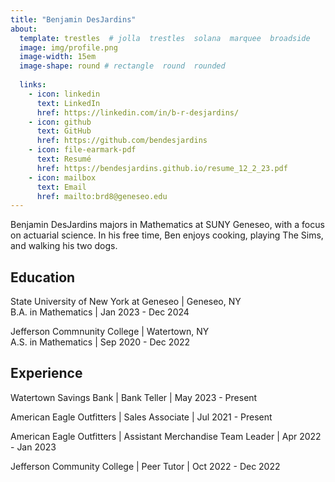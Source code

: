 ```yaml
---
title: "Benjamin DesJardins"
about:
  template: trestles  # jolla  trestles  solana  marquee  broadside
  image: img/profile.png
  image-width: 15em
  image-shape: round # rectangle  round  rounded
  
  links:
    - icon: linkedin
      text: LinkedIn
      href: https://linkedin.com/in/b-r-desjardins/
    - icon: github
      text: GitHub
      href: https://github.com/bendesjardins
    - icon: file-earmark-pdf
      text: Resumé
      href: https://bendesjardins.github.io/resume_12_2_23.pdf
    - icon: mailbox
      text: Email
      href: mailto:brd8@geneseo.edu
---
```


Benjamin DesJardins majors in Mathematics at SUNY Geneseo, with a focus on 
actuarial science. In his free time, Ben enjoys cooking, playing The Sims, and
walking his two dogs.

## Education

State University of New York at Geneseo \| Geneseo, NY <br> B.A. in Mathematics \| Jan 2023 - Dec 2024 <br>

Jefferson Commnunity College \| Watertown, NY <br> A.S. in Mathematics \| Sep 2020 - Dec 2022 <br>

## Experience

Watertown Savings Bank \| Bank Teller \| May 2023 - Present <br>

American Eagle Outfitters \| Sales Associate \| Jul 2021 - Present <br>

American Eagle Outfitters \| Assistant Merchandise Team Leader \| Apr 2022 - Jan 2023 <br>

Jefferson Community College \| Peer Tutor \| Oct 2022 - Dec 2022 <br>
